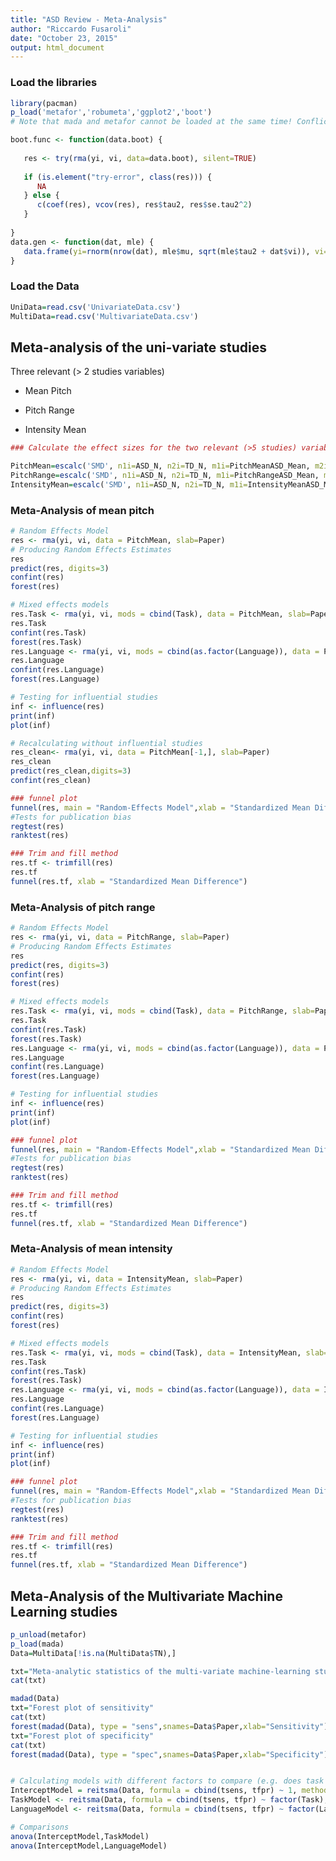 ```yaml
---
title: "ASD Review - Meta-Analysis"
author: "Riccardo Fusaroli"
date: "October 23, 2015"
output: html_document
---
```


### Load the libraries


```r
library(pacman)
p_load('metafor','robumeta','ggplot2','boot') 
# Note that mada and metafor cannot be loaded at the same time! Conflicting "forest" functions

boot.func <- function(data.boot) {
 
   res <- try(rma(yi, vi, data=data.boot), silent=TRUE)
 
   if (is.element("try-error", class(res))) {
      NA
   } else {
      c(coef(res), vcov(res), res$tau2, res$se.tau2^2)
   }
 
}
data.gen <- function(dat, mle) {
   data.frame(yi=rnorm(nrow(dat), mle$mu, sqrt(mle$tau2 + dat$vi)), vi=dat$vi)
}

```

### Load the Data

```r

UniData=read.csv('UnivariateData.csv')
MultiData=read.csv('MultivariateData.csv')

```


## Meta-analysis of the uni-variate studies

Three relevant (> 2 studies variables)

- Mean Pitch

- Pitch Range

- Intensity Mean

```r
### Calculate the effect sizes for the two relevant (>5 studies) variables:

PitchMean=escalc('SMD', n1i=ASD_N, n2i=TD_N, m1i=PitchMeanASD_Mean, m2i=PitchMeanTD_Mean, sd1i=PitchMeanASD_SD, sd2i=PitchMeanTD_SD, data = UniData)
PitchRange=escalc('SMD', n1i=ASD_N, n2i=TD_N, m1i=PitchRangeASD_Mean, m2i=PitchRangeTD_Mean, sd1i=PitchRangeASD_SD, sd2i=PitchRangeTD_SD, data = UniData)
IntensityMean=escalc('SMD', n1i=ASD_N, n2i=TD_N, m1i=IntensityMeanASD_Mean, m2i=IntensityMeanTD_Mean, sd1i=IntensityMeanASD_SD, sd2i=IntensityMeanTD_SD, data = UniData)

```

### Meta-Analysis of mean pitch

```r

# Random Effects Model
res <- rma(yi, vi, data = PitchMean, slab=Paper)
# Producing Random Effects Estimates
res
predict(res, digits=3)
confint(res)
forest(res)

# Mixed effects models
res.Task <- rma(yi, vi, mods = cbind(Task), data = PitchMean, slab=Paper)
res.Task
confint(res.Task)
forest(res.Task)
res.Language <- rma(yi, vi, mods = cbind(as.factor(Language)), data = PitchMean, slab=Paper)
res.Language
confint(res.Language)
forest(res.Language)

# Testing for influential studies
inf <- influence(res)
print(inf)
plot(inf)

# Recalculating without influential studies
res_clean<- rma(yi, vi, data = PitchMean[-1,], slab=Paper)
res_clean
predict(res_clean,digits=3)
confint(res_clean)

### funnel plot
funnel(res, main = "Random-Effects Model",xlab = "Standardized Mean Difference")
#Tests for publication bias
regtest(res)
ranktest(res)

### Trim and fill method
res.tf <- trimfill(res)
res.tf
funnel(res.tf, xlab = "Standardized Mean Difference")

```

### Meta-Analysis of pitch range

```r
# Random Effects Model
res <- rma(yi, vi, data = PitchRange, slab=Paper)
# Producing Random Effects Estimates
res
predict(res, digits=3)
confint(res)
forest(res)

# Mixed effects models
res.Task <- rma(yi, vi, mods = cbind(Task), data = PitchRange, slab=Paper)
res.Task
confint(res.Task)
forest(res.Task)
res.Language <- rma(yi, vi, mods = cbind(as.factor(Language)), data = PitchRange, slab=Paper)
res.Language
confint(res.Language)
forest(res.Language)

# Testing for influential studies
inf <- influence(res)
print(inf)
plot(inf)

### funnel plot
funnel(res, main = "Random-Effects Model",xlab = "Standardized Mean Difference")
#Tests for publication bias
regtest(res)
ranktest(res)

### Trim and fill method
res.tf <- trimfill(res)
res.tf
funnel(res.tf, xlab = "Standardized Mean Difference")

```

### Meta-Analysis of mean intensity

```r

# Random Effects Model
res <- rma(yi, vi, data = IntensityMean, slab=Paper)
# Producing Random Effects Estimates
res
predict(res, digits=3)
confint(res)
forest(res)

# Mixed effects models
res.Task <- rma(yi, vi, mods = cbind(Task), data = IntensityMean, slab=Paper)
res.Task
confint(res.Task)
forest(res.Task)
res.Language <- rma(yi, vi, mods = cbind(as.factor(Language)), data = IntensityMean, slab=Paper)
res.Language
confint(res.Language)
forest(res.Language)

# Testing for influential studies
inf <- influence(res)
print(inf)
plot(inf)

### funnel plot
funnel(res, main = "Random-Effects Model",xlab = "Standardized Mean Difference")
#Tests for publication bias
regtest(res)
ranktest(res)

### Trim and fill method
res.tf <- trimfill(res)
res.tf
funnel(res.tf, xlab = "Standardized Mean Difference")

```

## Meta-Analysis of the Multivariate Machine Learning studies

```r
p_unload(metafor)
p_load(mada)
Data=MultiData[!is.na(MultiData$TN),]

txt="Meta-analytic statistics of the multi-variate machine-learning studies, taken at face value"
cat(txt)

madad(Data)
txt="Forest plot of sensitivity"
cat(txt)
forest(madad(Data), type = "sens",snames=Data$Paper,xlab="Sensitivity")
txt="Forest plot of specificity"
cat(txt)
forest(madad(Data), type = "spec",snames=Data$Paper,xlab="Specificity")


# Calculating models with different factors to compare (e.g. does task explain some of the variance?)
InterceptModel = reitsma(Data, formula = cbind(tsens, tfpr) ~ 1, method = "ml")
TaskModel <- reitsma(Data, formula = cbind(tsens, tfpr) ~ factor(Task), method = "ml")
LanguageModel <- reitsma(Data, formula = cbind(tsens, tfpr) ~ factor(Language), method = "ml")

# Comparisons
anova(InterceptModel,TaskModel)
anova(InterceptModel,LanguageModel)
```
